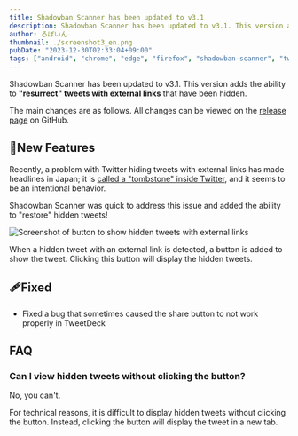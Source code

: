 ```yaml
---
title: Shadowban Scanner has been updated to v3.1
description: Shadowban Scanner has been updated to v3.1. This version adds the ability to "resurrect" tweets with external links that have been hidden.
author: ろぼいん
thumbnail: ./screenshot3_en.png
pubDate: "2023-12-30T02:33:04+09:00"
tags: ["android", "chrome", "edge", "firefox", "shadowban-scanner", "twitter", "extension"]
---
```



Shadowban Scanner has been updated to v3.1. This version adds the ability to **"resurrect" tweets with external links** that have been hidden.

The main changes are as follows. All changes can be viewed on the [release page](https://github.com/Robot-Inventor/shadowban-scanner/releases/tag/v3.1.0) on GitHub.

## 🎉New Features

Recently, a problem with Twitter hiding tweets with external links has made headlines in Japan; it is [called a "tombstone" inside Twitter](https://0115765.com/archives/50433), and it seems to be an intentional behavior.

Shadowban Scanner was quick to address this issue and added the ability to "restore" hidden tweets!

![Screenshot of button to show hidden tweets with external links](./screenshot3_en.png)

When a hidden tweet with an external link is detected, a button is added to show the tweet. Clicking this button will display the hidden tweets.

## 🩹Fixed

- Fixed a bug that sometimes caused the share button to not work properly in TweetDeck

## FAQ

### Can I view hidden tweets without clicking the button?

No, you can't.

For technical reasons, it is difficult to display hidden tweets without clicking the button. Instead, clicking the button will display the tweet in a new tab.

<WhatIsShadowbanScannerEn />
